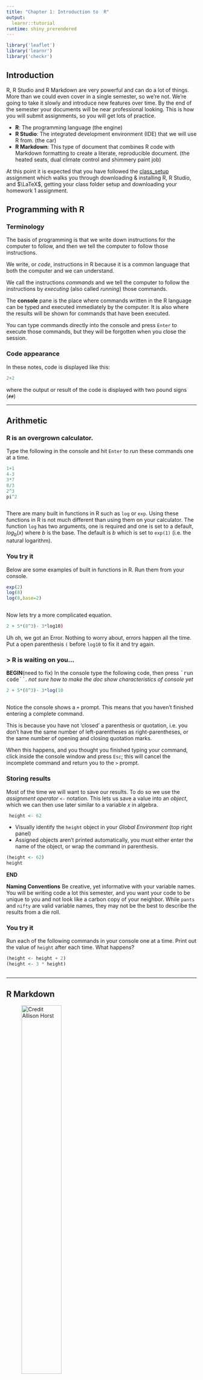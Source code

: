 ```yaml
---
title: "Chapter 1: Introduction to  R"
output: 
  learnr::tutorial
runtime: shiny_prerendered
---
```


```r
library('leaflet')
library('learnr')
library('checkr')
```
## Introduction

R, R Studio and R Markdown are very powerful and can do a lot of things. More than we could even cover in a single semester, so we're not. We're going to take it slowly and introduce new features over time. By the end of the semester your documents will be near professional looking. This is how you will submit assignments, so you will get lots of practice.

-   **R**: The programming language (the engine)
-   **R Studio**: The integrated development environment (IDE) that we will use R from. (the car)
-   **R Markdown**: This type of document that combines R code with Markdown formatting to create a literate, reproducible document. (the heated seats, dual climate control and shimmery paint job)

::: .{red}
At this point it is expected that you have followed the [class_setup](../hw/hw0_setup.html) assignment which walks you through downloading & installing R, R Studio, and $\LaTeX$, getting your class folder setup and downloading your homework 1 assignment.
:::

## Programming with R

### Terminology

The basis of programming is that we write down instructions for the computer to follow, and then we tell the computer to follow those instructions.

We write, or *code*, instructions in R because it is a common language that both the computer and we can understand.

We call the instructions *commands* and we tell the computer to follow the instructions by *executing* (also called *running*) those commands.

The **console** pane is the place where commands written in the R language can be typed and executed immediately by the computer. It is also where the results will be shown for commands that have been executed.

You can type commands directly into the console and press <kbd>`Enter`</kbd> to execute those commands, but they will be forgotten when you close the session.

### Code appearance

In these notes, code is displayed like this:

```r
2+2
```

where the output or result of the code is displayed with two pound signs (`##`)

------------------------------------------------------------------------

## Arithmetic

### R is an overgrown calculator.

Type the following in the console and hit <kbd>`Enter`</kbd> to *run* these commands one at a time.

``` r
1+1
4-3
3*7
8/3
2^3
pi^2
```

```r
    
```

There are many built in functions in R such as `log` or `exp`. Using these functions in R is not much different than using them on your calculator. The function `log` has two arguments, one is required and one is set to a default, $log_{b}(x)$ where *b* is the base. The default is *b* which is set to `exp(1)` (i.e. the natural logarithm).

::: blue
### You try it

Below are some examples of built in functions in R. Run them from your console.

``` r
exp(2)
log(8)
log(8,base=2)
```

```r
    
```
:::

Now lets try a more complicated equation.

```r
2 + 5*(8^3)- 3*log10)
```

::: {#calculatorexample_error1-hint}
Uh oh, we got an Error. Nothing to worry about, errors happen all the time. Put a open parenthesis `(` before `log10` to fix it and try again.
:::

### \> R is waiting on you...

**BEGIN**(need to fix) In the console type the following code, then press <kbd>\`run code\`\`</kbd>. *not sure how to make the doc show characteristics of console yet*

``` r
2 + 5*(8^3)- 3*log(10
```

```r
 
```

Notice the console shows a `+` prompt. This means that you haven't finished entering a complete command.

This is because you have not 'closed' a parenthesis or quotation, i.e. you don't have the same number of left-parentheses as right-parentheses, or the same number of opening and closing quotation marks.

When this happens, and you thought you finished typing your command, click inside the console window and press <kbd>`Esc`</kbd>; this will cancel the incomplete command and return you to the `>` prompt.

### Storing results

Most of the time we will want to save our results. To do so we use the *assignment operator* `<-` notation. This lets us save a value into an *object*, which we can then use later similar to a variable $x$ in algebra.

```r
 height <- 62
```

-   Visually identify the `height` object in your *Global Environment* (top right panel)
-   Assigned objects aren't printed automatically, you must either enter the name of the object, or wrap the command in parenthesis.

```r
(height <- 62)
height
```

**END**

::: yellow
**Naming Conventions** Be creative, yet informative with your variable names. You will be writing code a lot this semester, and you want your code to be unique to you and not look like a carbon copy of your neighbor. While `pants` and `nifty` are valid variable names, they may not be the best to describe the results from a die roll.
:::

::: blue
### You try it

Run each of the following commands in your console one at a time. Print out the value of `height` after each time. What happens?

``` r
(height <- height + 2)
(height <- 3 * height)
```

```r

```
:::

------------------------------------------------------------------------

## R Markdown

![Credit Allison Horst](https://raw.githubusercontent.com/allisonhorst/stats-illustrations/master/rstats-artwork/rmarkdown_wizards.png){width="50%"}

### How does it work?

![](https://codimd.carpentries.org/uploads/upload_d3a37cb74a8c9c9b6956fd92d6a7f888.png){width="50%"}

Ideally, such analysis reports are reproducible documents: If an error is discovered, or if some additional subjects are added to the data, you can just re-compile the report and get the new or corrected results rather than having to reconstruct figures, paste them into a Word document, and hand-edit various detailed results.

> This process is known as literate programming

### Basic Components of a Rmarkdown file

-   YAML header

-   code chunks

-   Markdown

    -   bullet , numbered lists

    -   bold, italic

        -   Bold: `**text**`
        -   Italic: `_text_`

    -   section headers

        -   First level `#text`
        -   Second level `##text`

::: blue
### You try it.

1.  Create a new R Markdown document. Save this to your class folder as `test.Rmd`.
2.  Delete all of the R code chunks and write a bit of Markdown (some sections, some italicized text, and an itemized list).
3.  Knit this file when you are done.
:::

### Basic $\LaTeX$

-   In line $\LaTeX$ code is surrounded by dollar signs `$` so `$x^{2}` resolves as $x^{2}$.
-   $\LaTeX$ code does **NOT** go inside R code chunks. It's not R code.
-   To create equations on their own line, surround your equation in two `$$`, and for readability put a blank line before and after your equation in your Markdown document, and put the `$$` each on their own line. Example:

<!-- -->

    $$
    k_{n+1} = n^2 + k_n^2 - k_{n-1}
    $$

resolves as

$$
k_{n+1} = n^2 + k_n^2 - k_{n-1}
$$

-   Superscript: `^`
-   Subscript: `_`
-   Greek, both lower and upper case: `\alpha, \Alpha, \beta, \Beta, \gamma, \Gamma`
-   Sums and integrals: `sum`($\sum$), `\sum_{i=1}^{10} t_i` ($\sum_{i=1}^{10} t_i$), `\int`($\int$), `\int_0^\infty` ($\int_0^\infty$)

More help writing math in $\LaTeX$: <https://en.m.wikibooks.org/wiki/LaTeX/Mathematics>

### Visual Editor

RStudio has a nice visual editor to help you see what your compiled document will look like, and to help you with making your work more nicely formatted. [See here for more information.](https://rstudio.github.io/visual-markdown-editing/). This also has help for technical writing such as LaTeX

::: blue
Follow the link above and switch to visual editor mode for your new Rmarkdown test document.

Then type out the Pythagorean theorem, and knit to PDF to make sure it looks right.
:::

## Vectors

A vector is a list of values in order to be able to work with them. For us they will usually represent data collected on a characteristic of the population. In general, we want to give the vector a name so that we can call it later when needed. 

* Vector of the first 5 primes
```r
primes <- c(2,3,5,7,11)
primes
```

------------------------------------------------------------------------
